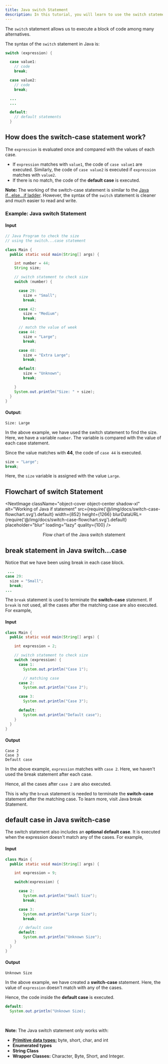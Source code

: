 ```yaml
---
title: Java switch Statement
description: In this tutorial, you will learn to use the switch statement in Java to control the flow of your program’s execution with the help of examples.
---
```



The `switch` statement allows us to execute a block of code among many alternatives.

The syntax of the `switch` statement in Java is:

```java
switch (expression) {

  case value1:
    // code
    break;

  case value2:
    // code
    break;

  ...
  ...

  default:
    // default statements
  }
```
## How does the switch-case statement work?

The `expression` is evaluated once and compared with the values of each case.

- If `expression` matches with `value1`, the code of `case value1` are executed. Similarly, the code of `case value2` is executed if `expression` matches with `value2`.
- If there is no match, the code of the **default case** is executed.

<TipInfo>

**Note:** The working of the switch-case statement is similar to the [Java if...else...if ladder](/docs/if-else-statement#3-java-if-else-if-statement). However, the syntax of the `switch` statement is cleaner and much easier to read and write.

</TipInfo>

### Example: Java switch Statement

#### Input

```java
// Java Program to check the size
// using the switch...case statement

class Main {
  public static void main(String[] args) {

    int number = 44;
    String size;

    // switch statement to check size
    switch (number) {

      case 29:
        size = "Small";
        break;

      case 42:
        size = "Medium";
        break;

      // match the value of week
      case 44:
        size = "Large";
        break;

      case 48:
        size = "Extra Large";
        break;

      default:
        size = "Unknown";
        break;

    }
    System.out.println("Size: " + size);
  }
}
```
#### Output:

```plaintext
Size: Large
```
In the above example, we have used the switch statement to find the size. Here, we have a variable `number`. The variable is compared with the value of each case statement.

Since the value matches with **44**, the code of `case 44` is executed.

```java
size = "Large";
break;
```
Here, the `size` variable is assigned with the value `Large`.


## Flowchart of switch Statement

<div className="items-center">

<NextImage
      className="object-cover object-center shadow-xl"
      alt="Working of Java if statement"
      src={require('@/img/docs/switch-case-flowchart.svg').default}
      width={852}
      height={1266}
      blurDataURL={require('@/img/docs/switch-case-flowchart.svg').default}
      placeholder="blur"
      loading="lazy"
      quality={100}
/>

<p align="center" className="text-base text-gray-600 font-medium">Flow chart of the Java switch statement</p>

</div>

## break statement in Java switch...case

Notice that we have been using break in each case block.

```java
 ...
case 29:
  size = "Small";
  break;
...
```
The `break` statement is used to terminate the **switch-case** statement. If `break` is not used, all the cases after the matching case are also executed. For example,

#### Input

```java
class Main {
  public static void main(String[] args) {

    int expression = 2;

    // switch statement to check size
    switch (expression) {
      case 1:
        System.out.println("Case 1");

        // matching case
      case 2:
        System.out.println("Case 2");

      case 3:
        System.out.println("Case 3");

      default:
        System.out.println("Default case");
    }
  }
}
```

#### Output

```plaintext
Case 2
Case 3
Default case
```
In the above example, `expression` matches with `case 2`. Here, we haven't used the break statement after each case.

Hence, all the cases after `case 2` are also executed.

This is why the `break` statement is needed to terminate the **switch-case** statement after the matching case. To learn more, visit Java break Statement.

## default case in Java switch-case

The switch statement also includes an **optional default case**. It is executed when the expression doesn't match any of the cases. For example,

#### Input

```java
class Main {
  public static void main(String[] args) {

    int expression = 9;

    switch(expression) {

      case 2:
        System.out.println("Small Size");
        break;

      case 3:
        System.out.println("Large Size");
        break;

      // default case
      default:
        System.out.println("Unknown Size");
    }
  }
}
```
#### Output

```plaintext
Unknown Size
```

In the above example, we have created a **switch-case** statement. Here, the value of `expression` doesn't match with any of the cases.

Hence, the code inside the **default case** is executed.

```java
default:
  System.out.println("Unknown Size);
```
<br/>

<TipInfo>

**Note:** The Java switch statement only works with:

<ul>
<li> <a href="/docs/variables-primitive-data-types"><b>Primitive data types:</b></a> byte, short, char, and int </li>
<li> <b>Enumerated types</b> </li>
<li> <b>String Class</b> </li>
<li> <b>Wrapper Classes:</b> Character, Byte, Short, and Integer.</li>
</ul>

</TipInfo>
